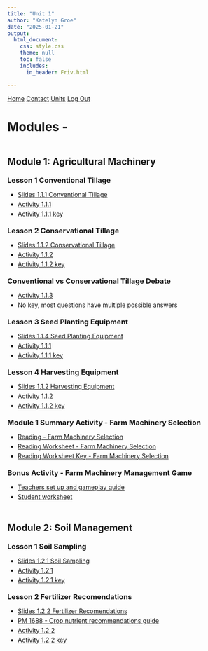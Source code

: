 ```yaml
---
title: "Unit 1"
author: "Katelyn Groe"
date: "2025-01-21"
output:
  html_document:
    css: style.css
    theme: null
    toc: false
    includes:
      in_header: Friv.html

---
```


<script src="https://cdn.auth0.com/js/auth0-spa-js/1.19/auth0-spa-js.production.js"></script>

<script src="https://identity.netlify.com/v1/netlify-identity-widget.js"></script>


<nav>
  <a href="index.html">Home</a>
  <a href="contact.html">Contact</a>
  <a href="Modules.html">Units</a>
  <!-- Replaced the button with an anchor tag -->
  <a href="#" id="logout">Log Out</a>
</nav>



<p style="margin-bottom: 20px;"></p>

<style>
  h2 {
    margin-top: 50px; /* Add extra space above module headers */
    margin-bottom: 20px;
  }
  h3, h4 {
    margin-top: 20px;
    margin-bottom: 10px;
  }
  ul {
    margin-bottom: 20px;
  }
  li {
    margin-bottom: 5px;
  }
</style>



# Modules - 

## Module 1: Agricultural Machinery 
### Lesson 1 Conventional Tillage 
- [Slides 1.1.1 Conventional Tillage](TR\Unit1\1 Types of Machinery\1 Tillage\Lesson1.1.1 - Conventional Tillage\lesson 1.1.1.pptx)
- [Activity 1.1.1](TR\Unit1\1 Types of Machinery\1 Tillage\Lesson1.1.1 - Conventional Tillage\Activity 1.1.1.docx)
- [Activity 1.1.1 key](TR\Unit1\1 Types of Machinery\1 Tillage\Lesson1.1.1 - Conventional Tillage\Activity 1.1.1 key.docx)

### Lesson 2 Conservational Tillage 
- [Slides 1.1.2 Conservational Tillage](TR\Unit1\1 Types of Machinery\1 Tillage\Lesson1.1.2 - Conservational Tillage\Conservational Tillage 1.1.2.pptx)
- [Activity 1.1.2](TR\Unit1\1 Types of Machinery\1 Tillage\Lesson1.1.2 - Conservational Tillage\Activity 1.1.2.docx)
- [Activity 1.1.2 key](TR\Unit1\1 Types of Machinery\1 Tillage\Lesson1.1.2 - Conservational Tillage\Activity 1.1.2.docx)

### Conventional vs Conservational Tillage Debate
- [Activity 1.1.3](TR\Unit1\1 Types of Machinery\1 Tillage\Lesson1.1.2 - Conservational Tillage\Activity 1.1.3.docx)
- No key, most questions have multiple possible answers

### Lesson 3 Seed Planting Equipment 
- [Slides 1.1.4 Seed Planting Equipment](TR\Unit1\1 Types of Machinery\2 Planters\lesson 1.1.1.pptx)
- [Activity 1.1.1](TR\Unit1\1 Types of Machinery\1 Tillage\Lesson1.1.1 - Conventional Tillage\Activity 1.1.1.docx)
- [Activity 1.1.1 key](TR\Unit1\1 Types of Machinery\1 Tillage\Lesson1.1.1 - Conventional Tillage\Activity 1.1.1 key.docx)

### Lesson 4 Harvesting Equipment 
- [Slides 1.1.2 Harvesting Equipment](TR\Unit1\1 Types of Machinery\3 Harvesting Equipment\Harvesting Equipment.pptx)
- [Activity 1.1.2](TR\Unit1\1 Types of Machinery\1 Tillage\Lesson1.1.2 - Conservational Tillage\Activity 1.1.2.docx)
- [Activity 1.1.2 key](TR\Unit1\1 Types of Machinery\1 Tillage\Lesson1.1.2 - Conservational Tillage\Activity 1.1.2.docx)

### Module 1 Summary Activity - Farm Machinery Selection
- [Reading - Farm Machinery Selection](TR\Unit1\1 Types of Machinery\4 Farm Machinery Selection\1 Farm Machinery Selection Reading\Farm Machinery Selection.pdf)
- [Reading Worksheet - Farm Machinery Selection](TR\Unit1\1 Types of Machinery\4 Farm Machinery Selection\1 Farm Machinery Selection Reading\Farm Machinery Selection Reading.docx)
- [Reading Worksheet Key - Farm Machinery Selection](TR\Unit1\1 Types of Machinery\4 Farm Machinery Selection\1 Farm Machinery Selection Reading\Farm Machinery Selection Reading Answer Key.docx)

### Bonus Activity - Farm Machinery Management Game
- [Teachers set up and gameplay quide](TR\Unit1\1 Types of Machinery\4 Farm Machinery Selection\2 Farm Machinery Management game\Farm Machinery Management Game Teachers Guide.docx)
- [Student worksheet](TR\Unit1\1 Types of Machinery\4 Farm Machinery Selection\2 Farm Machinery Management game\Student Worksheets.docx)

## Module 2: Soil Management 
### Lesson 1 Soil Sampling  
- [Slides 1.2.1 Soil Sampling](TR\Unit1\2 Soil Management\1 Soil Sampling\Lesson 1.2.1 collecting soil samples.pptx)
- [Activity 1.2.1](TR\Unit1\2 Soil Management\1 Soil Sampling\Soil Sampling Methods.docx)
- [Activity 1.2.1 key](TR\Unit1\1 Types of Machinery\1 Tillage\Lesson1.1.1 - Conventional Tillage\Activity 1.1.1 key.docx)

### Lesson 2 Fertilizer Recomendations   
- [Slides 1.2.2 Fertilizer Recomendations](TR\Unit1\2 Soil Management\2 Fertilizer recomendations\Lesson 1.2.2 Fertilizer recomendations.pptx)
- [PM 1688 - Crop nutrient recommendations guide](TR\Unit1\2 Soil Management\2 Fertilizer recomendations\PM1688.pdf)
- [Activity 1.2.2](TR\Unit1\2 Soil Management\2 Fertilizer recomendations\Fertilizer Prescriptions Presentation Notes.docx)
- [Activity 1.2.2 key](TR\Unit1\2 Soil Management\2 Fertilizer recomendations\Fertilizer Prescriptions Presentation Notes Answer Key.docx)


<script>
    let auth0 = null;

    async function configureAuth() {
        auth0 = await createAuth0Client({
            domain: "dev-0xxzru015pu8i5d0.us.auth0.com",
            client_id: "GWN2JjxHHq1CB1m23kCWTOUsFYcAqjdo",
            redirect_uri: "https://pathttt2.netlify.app/callback"
        });

        const isAuthenticated = await auth0.isAuthenticated();

        if (isAuthenticated) {
            const user = await auth0.getUser();
            updateUI(user);
        }
    }

    async function logout() {
        const baseUrl = window.location.origin + "/index.html";

        await auth0.logout({
            logoutParams: {
                returnTo: baseUrl
            }
        });

        // Manual redirect to avoid Auth0's default "OK" page
        window.location.href = baseUrl;
    }

    function updateUI(user) {
        document.getElementById("user-info").innerText = "Welcome, " + user.email;
    }

    document.getElementById("logout").addEventListener("click", function(e) {
        e.preventDefault();
        logout();
    });

    window.onload = configureAuth;
</script>


